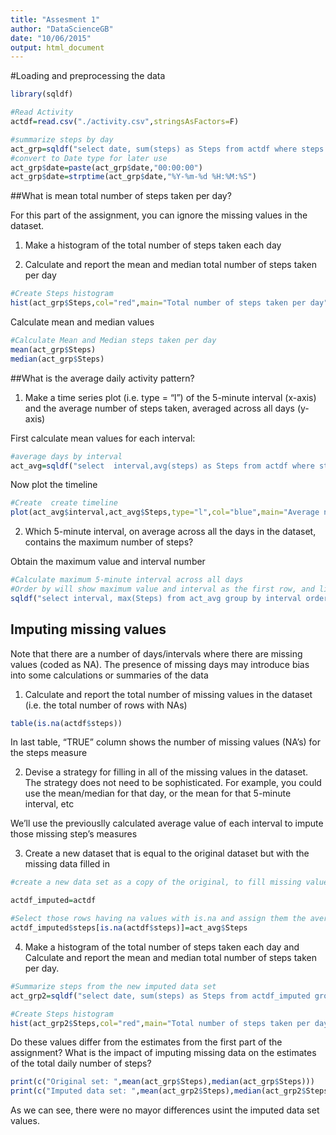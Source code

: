 ```yaml
---
title: "Assesment 1"
author: "DataScienceGB"
date: "10/06/2015"
output: html_document
---
```


#Loading and preprocessing the data

```r
library(sqldf)

#Read Activity
actdf=read.csv("./activity.csv",stringsAsFactors=F)

#summarize steps by day
act_grp=sqldf("select date, sum(steps) as Steps from actdf where steps!='NA' group by date")
#convert to Date type for later use
act_grp$date=paste(act_grp$date,"00:00:00")
act_grp$date=strptime(act_grp$date,"%Y-%m-%d %H:%M:%S")

```
##What is mean total number of steps taken per day?

For this part of the assignment, you can ignore the missing values in the dataset.

1. Make a histogram of the total number of steps taken each day

2. Calculate and report the mean and median total number of steps taken per day


```r
#Create Steps histogram
hist(act_grp$Steps,col="red",main="Total number of steps taken per day", xlab="Steps taken a day")
```

Calculate mean and median values

```r
#Calculate Mean and Median steps taken per day
mean(act_grp$Steps)
median(act_grp$Steps)
```
##What is the average daily activity pattern?

1. Make a time series plot (i.e. type = "l") of the 5-minute interval (x-axis) and the average number of steps taken, averaged across all days (y-axis)


First calculate mean values for each interval:

```r
#average days by interval
act_avg=sqldf("select  interval,avg(steps) as Steps from actdf where steps!='NA' group by interval")
```
Now plot the timeline
```r
#Create  create timeline
plot(act_avg$interval,act_avg$Steps,type="l",col="blue",main="Average number of steps by interval", ylab="Average steps taken by interval",xlab="5-minute day interval")
```

2. Which 5-minute interval, on average across all the days in the dataset, contains the maximum number of steps?

Obtain the maximum value and interval number

```r
#Calculate maximum 5-minute interval across all days
#Order by will show maximum value and interval as the first row, and limit 1 claus will only show the first row
sqldf("select interval, max(Steps) from act_avg group by interval order by 2 desc limit 1")
```

## Imputing missing values

Note that there are a number of days/intervals where there are missing values (coded as NA). The presence of missing days may introduce bias into some calculations or summaries of the data

1. Calculate and report the total number of missing values in the dataset (i.e. the total number of rows with NAs)

```r
table(is.na(actdf$steps))
```
In last table, "TRUE" column shows the number of missing values (NA's) for the steps measure

2. Devise a strategy for filling in all of the missing values in the dataset. The strategy does not need to be sophisticated. For example, you could use the mean/median for that day, or the mean for that 5-minute interval, etc

We'll use the previouslly calculated average value of each interval to impute those missing step's measures

3. Create a new dataset that is equal to the original dataset but with the missing data filled in


```r
#create a new data set as a copy of the original, to fill missing values

actdf_imputed=actdf

#Select those rows having na values with is.na and assign them the averege value of its interval
actdf_imputed$steps[is.na(actdf$steps)]=act_avg$Steps
```
4. Make a histogram of the total number of steps taken each day and Calculate and report the mean and median total number of steps taken per day. 
```r
#Summarize steps from the new imputed data set
act_grp2=sqldf("select date, sum(steps) as Steps from actdf_imputed group by date")

#Create Steps histogram
hist(act_grp2$Steps,col="red",main="Total number of steps taken per day", xlab="Steps taken a day")

```

Do these values differ from the estimates from the first part of the assignment? 
What is the impact of imputing missing data on the estimates of the total daily number of steps?

```r
print(c("Original set: ",mean(act_grp$Steps),median(act_grp$Steps)))
print(c("Imputed data set: ",mean(act_grp2$Steps),median(act_grp2$Steps)))      
```
As we can see, there were no mayor differences usint the imputed data set values.
